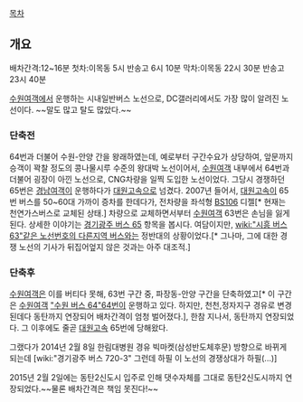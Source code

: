 [[목차]]

== 개요 ==
배차간격:12~16분
첫차:이목동 5시 반송고 6시 10분
막차:이목동 22시 30분 반송고 23시 40분

[[수원여객]]에서 운행하는 시내일반버스 노선으로, DC갤러리에서도 가장 많이 알려진 노선이다. ~~말도 많고 탈도 많았다.~~

=== 단축전 ===
64번과 더불어 수원-안양 간을 왕래하였는데, 예로부터 구간수요가 상당하여, 앞문까지 승객이 꽉찰 정도의 콩나물시루 수준의 왕대박 노선이어서, [[수원여객]] 내부에서 64번과 더불어 굉장이 아낀 노선으로, CNG차량을 일찍 도입한 노선이었다. 그당시 경쟁하던 65번은 [[경남여객]]이 운행하다가 [[대원고속]]으로 넘겼다.
2007년 들어서, [[대원고속]]이 65번 버스를 50~60대 가까이 증차를 한데다가, 전차량을 좌석형 [[BS106]] 디젤[* 현재는 천연가스버스로 교체된 상태.] 차량으로 교체하면서부터 [[수원여객]] 63번은 손님을 잃게 된다. 상세한 이야기는 [[경기광주 버스 65]] 항목을 봅시다.
여담이지만, [[wiki:"시흥 버스 63"같은 노선번호의 다른지역 버스]]와는 정반대의 상황이었다.[* 그나마, 그에 대한 경쟁 노선의 기사가 뒤집어엎지 않은 것과는 아주 대조적.]

=== 단축후 ===
[[수원여객]]은 이를 버티다 못해, 63번 구간 중, 파장동-안양 구간을 단축하였고[* 이 구간은 [[수원여객]] [["수원 버스 64"64번]]이 운행하고 있다. 하지만, 천천,정자지구 경유로 변경된데다 동탄까지 연장되어 배차간격이 엄청 벌어졌다.], 한참 지나서, 동탄까지 연장되었다. 그 이후에도 줄곧 [[대원고속]] 65번에 당해왔다. 

그랬다가 2014년 2월 8일 한림대병원 경유 빅마켓(삼성반도체후문) 방향으로 바뀌게 되는데 [wiki:"경기광주 버스 720-3" 그런데 하필 이 노선의 경쟁상대가 하필(...)]

2015년 2월 2일에는 동탄2신도시 입주로 인해 댓수자체를 그대로 동탄2신도시까지 연장되었다.~~물론 배차간격은 책임 못진다!~~
